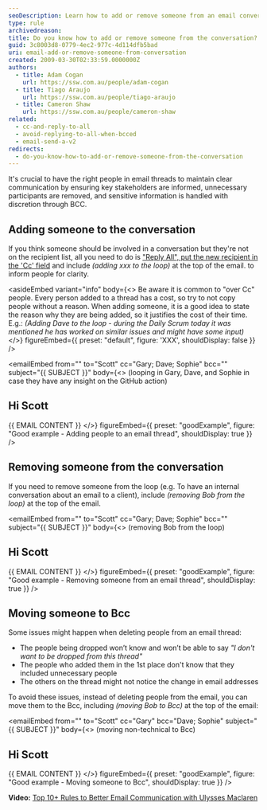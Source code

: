 ```yaml
---
seoDescription: Learn how to add or remove someone from an email conversation, including tips on when and how to do it effectively.
type: rule
archivedreason:
title: Do you know how to add or remove someone from the conversation?
guid: 3c8003d8-0779-4ec2-977c-4d114dfb5bad
uri: email-add-or-remove-someone-from-conversation
created: 2009-03-30T02:33:59.0000000Z
authors:
  - title: Adam Cogan
    url: https://ssw.com.au/people/adam-cogan
  - title: Tiago Araujo
    url: https://ssw.com.au/people/tiago-araujo
  - title: Cameron Shaw
    url: https://ssw.com.au/people/cameron-shaw
related:
  - cc-and-reply-to-all
  - avoid-replying-to-all-when-bcced
  - email-send-a-v2
redirects:
  - do-you-know-how-to-add-or-remove-someone-from-the-conversation
---
```


It's crucial to have the right people in email threads to maintain clear communication by ensuring key stakeholders are informed, unnecessary participants are removed, and sensitive information is handled with discretion through BCC.
## Adding someone to the conversation

If you think someone should be involved in a conversation but they're not on the recipient list, all you need to do is ["Reply All", put the new recipient in the 'Cc' field](/cc-and-reply-to-all) and include _(adding xxx to the loop)_ at the top of the email. to inform people for clarity.

<asideEmbed
  variant="info"
  body={<>
    Be aware it is common to "over Cc" people. Every person added to a thread has a cost, so try to not copy people without a reason. When adding someone, it is a good idea to state the reason why they are being added, so it justifies the cost of their time. E.g.: _(Adding Dave to the loop - during the Daily Scrum today it was mentioned he has worked on similar issues and might have some input)_
  </>}
  figureEmbed={{
    preset: "default",
    figure: 'XXX',
    shouldDisplay: false
  }}
/>

<emailEmbed
  from=""
  to="Scott"
  cc="Gary; Dave; Sophie"
  bcc=""
  subject="&#123;&#123; SUBJECT &#125;&#125;"
  body={<>
    (looping in Gary, Dave, and Sophie in case they have any insight on the GitHub action)

## Hi Scott

&#123;&#123; EMAIL CONTENT &#125;&#125;
  </>}
  figureEmbed={{
    preset: "goodExample",
    figure: "Good example - Adding people to an email thread",
    shouldDisplay: true
  }}
/>

## Removing someone from the conversation

If you need to remove someone from the loop (e.g. To have an internal conversation about an email to a client), include _(removing Bob from the loop)_ at the top of the email.

<emailEmbed
  from=""
  to="Scott"
  cc="Gary; Dave; Sophie"
  bcc=""
  subject="&#123;&#123; SUBJECT &#125;&#125;"
  body={<>
    (removing Bob from the loop)

## Hi Scott

&#123;&#123; EMAIL CONTENT &#125;&#125;
  </>}
  figureEmbed={{
    preset: "goodExample",
    figure: "Good example - Removing someone from an email thread",
    shouldDisplay: true
  }}
/>

## Moving someone to Bcc

Some issues might happen when deleting people from an email thread:

* The people being dropped won’t know and won’t be able to say _"I don't want to be dropped from this thread"_
* The people who added them in the 1st place don't know that they included unnecessary people
* The others on the thread might not notice the change in email addresses

To avoid these issues, instead of deleting people from the email, you can move them to the Bcc, including _(moving Bob to Bcc)_ at the top of the email:

<emailEmbed
  from=""
  to="Scott"
  cc="Gary"
  bcc="Dave; Sophie"
  subject="&#123;&#123; SUBJECT &#125;&#125;"
  body={<>
    (moving non-technical to Bcc)

## Hi Scott

&#123;&#123; EMAIL CONTENT &#125;&#125;
  </>}
  figureEmbed={{
    preset: "goodExample",
    figure: "Good example - Moving someone to Bcc",
    shouldDisplay: true
  }}
/>

**Video:** [Top 10+ Rules to Better Email Communication with Ulysses Maclaren](https://www.youtube.com/watch?v=LAqRokqq4jI)